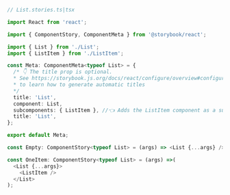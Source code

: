 ```ts
// List.stories.ts|tsx

import React from 'react';

import { ComponentStory, ComponentMeta } from '@storybook/react';

import { List } from './List';
import { ListItem } from './ListItem';

const Meta: ComponentMeta<typeof List> = {
  /* 👇 The title prop is optional.
  * See https://storybook.js.org/docs/react/configure/overview#configure-story-loading
  * to learn how to generate automatic titles
  */
  title: 'List',
  component: List,
  subcomponents: { ListItem }, //👈 Adds the ListItem component as a subcomponent
  title: 'List',
};

export default Meta;

const Empty: ComponentStory<typeof List> = (args) => <List {...args} />;

const OneItem: ComponentStory<typeof List> = (args) =>(
  <List {...args}>
    <ListItem />
  </List>
);
```